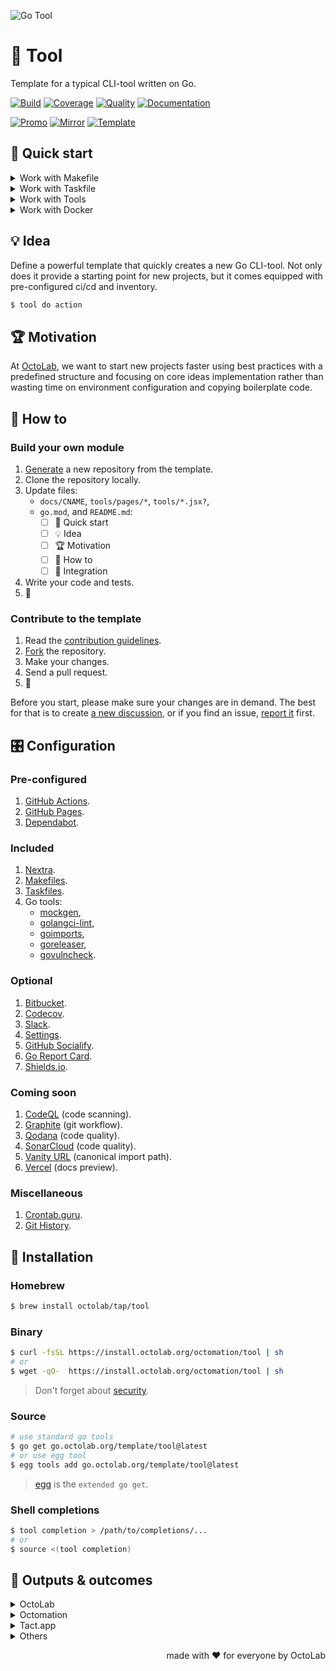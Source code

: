 ![Go Tool][social.image]

# 🧩 Tool

Template for a typical CLI-tool written on Go.

[![Build][build.icon]][build.page]
[![Coverage][coverage.icon]][coverage.page]
[![Quality][quality.icon]][quality.page]
[![Documentation][docs.icon]][docs.page]

[![Promo][site.icon]][site.page]
[![Mirror][mirror.icon]][mirror.page]
[![Template][template.icon]][template.page]

## 🛫 Quick start

<details>
  <summary>Work with Makefile</summary>

```bash
$ make setup
$ make help

$ make find-todos
$ make test lint
$ TIMEOUT=5s make test-with-coverage
```

</details>
<details>
  <summary>Work with Taskfile</summary>

```bash
$ alias run=./Taskfile
$ run help

$ run docs
$ run docs install build start
```

</details>
<details>
  <summary>Work with Tools</summary>

```bash
$ make tools
$ source bin/activate

$ which goimports
$ make go-fmt # goimports -local $(go list -m) -w ./...
```

</details>
<details>
  <summary>Work with Docker</summary>

```bash
$ make go-1.11 # or go-1.12, etc.
/src# make go-env 2>/dev/null | grep GOVERSION
# GOVERSION:   1.11.13
/src# make test
```

</details>

## 💡 Idea

Define a powerful template that quickly creates a new Go CLI-tool.
Not only does it provide a starting point for new projects,
but it comes equipped with pre-configured ci/cd and inventory.

```bash
$ tool do action
```

## 🏆 Motivation

At [OctoLab][octolab.site], we want to start new projects faster using best practices
with a predefined structure and focusing on core ideas implementation
rather than wasting time on environment configuration and copying boilerplate code.

## 🤼‍ How to

### Build your own module

1. [Generate][action.generate] a new repository from the template.
2. Clone the repository locally.
3. Update files:
   - `docs/CNAME`, `tools/pages/*`, `tools/*.jsx?`,
   - `go.mod`, and `README.md`:
      - [ ] 🛫 Quick start
      - [ ] 💡 Idea
      - [ ] 🏆 Motivation
      - [ ] 🤼‍ How to
      - [ ] 🛬 Integration
4. Write your code and tests.
5. 🚀

### Contribute to the template

1. Read the [contribution guidelines][docs.contrib].
2. [Fork][action.fork] the repository.
3. Make your changes.
4. Send a pull request.
5. 🤗

Before you start, please make sure your changes are in demand.
The best for that is to create [a new discussion][action.discuss],
or if you find an issue, [report it][action.issue] first.

## 🎛️ Configuration

### Pre-configured

1. [GitHub Actions](https://github.com/features/actions).
2. [GitHub Pages](https://pages.github.com).
3. [Dependabot](https://github.com/dependabot).

### Included

1. [Nextra](https://nextra.site).
2. [Makefiles](https://github.com/octomation/makefiles).
3. [Taskfiles](https://github.com/octomation/taskfiles).
4. Go tools:
   - [mockgen](https://github.com/golang/mock),
   - [golangci-lint](https://github.com/kamilsk/golangci-lint),
   - [goimports](https://github.com/kamilsk/go-tools),
   - [goreleaser](https://goreleaser.com),
   - [govulncheck](https://github.com/golang/vuln).

### Optional

1. [Bitbucket](https://bitbucket.org).
2. [Codecov](https://about.codecov.io).
3. [Slack](https://github.com/marketplace/slack-github).
4. [Settings](https://github.com/apps/settings).
5. [GitHub Socialify](https://socialify.git.ci).
6. [Go Report Card](https://goreportcard.com).
7. [Shields.io](https://shields.io).

### Coming soon

1. [CodeQL](https://codeql.github.com) (code scanning).
2. [Graphite](https://graphite.dev) (git workflow).
3. [Qodana](https://qodana.cloud) (code quality).
4. [SonarCloud](https://sonarcloud.io) (code quality).
5. [Vanity URL](https://github.com/octomation/vanity) (canonical import path).
6. [Vercel](https://vercel.com) (docs preview).

### Miscellaneous

1. [Crontab.guru](https://crontab.guru).
2. [Git History](https://githistory.xyz).

## 🧩 Installation

### Homebrew

```bash
$ brew install octolab/tap/tool
```

### Binary

```bash
$ curl -fsSL https://install.octolab.org/octomation/tool | sh
# or
$ wget -qO-  https://install.octolab.org/octomation/tool | sh
```

> Don't forget about [security](https://www.idontplaydarts.com/2016/04/detecting-curl-pipe-bash-server-side/).

### Source

```bash
# use standard go tools
$ go get go.octolab.org/template/tool@latest
# or use egg tool
$ egg tools add go.octolab.org/template/tool@latest
```

> [egg][] is the `extended go get`.

### Shell completions

```bash
$ tool completion > /path/to/completions/...
# or
$ source <(tool completion)
```

## 🤲 Outputs & outcomes

<details>
  <summary>OctoLab</summary>

- https://github.com/octolab/breakit
- https://github.com/octolab/genome*
- https://github.com/octolab/parallel*
- https://github.com/octolab/testit
- https://github.com/octolab/try*

</details>
<details>
  <summary>Octomation</summary>

- https://github.com/octomation/maintainer

</details>
<details>
  <summary>Tact.app</summary>

- https://github.com/tact-app/airseat
- https://github.com/tact-app/fiddle
- https://github.com/tact-app/loop
- https://github.com/tact-app/secret

</details>
<details>
  <summary>Others</summary>

- https://github.com/kamilsk/bridge
- https://github.com/kamilsk/check*
- https://github.com/kamilsk/egg*
- https://github.com/kamilsk/forward*
- https://github.com/kamilsk/grafaman
- https://github.com/kamilsk/lift*

</details>

<p align="right">made with ❤️ for everyone by OctoLab</p>

[social.image]:      https://socialify.git.ci/octomation/go-tool/image?description=1&font=Raleway&language=1&name=1&owner=1&pattern=Circuit%20Board&theme=Light
[awesome.icon]:      https://awesome.re/mentioned-badge.svg
[awesome.page]:      https://awesome-go.com/project-layout/
[build.icon]:        https://github.com/octomation/go-tool/actions/workflows/ci.yml/badge.svg
[build.page]:        https://github.com/octomation/go-tool/actions/workflows/ci.yml
[coverage.icon]:     https://codecov.io/gh/octomation/go-tool/branch/main/graph/badge.svg
[coverage.page]:     https://codecov.io/gh/octomation/go-tool
[quality.icon]:      https://goreportcard.com/badge/go.octolab.org/template/tool
[quality.page]:      https://goreportcard.com/report/go.octolab.org/template/tool
[docs.icon]:         https://pkg.go.dev/badge/go.octolab.org/template/tool.svg
[docs.page]:         https://pkg.go.dev/go.octolab.org/template/tool
[site.icon]:         https://img.shields.io/badge/site-GitHub%20Pages-brightgreen
[site.page]:         https://go-tool.octolab.org
[mirror.icon]:       https://img.shields.io/badge/mirror-Bitbucket-blue
[mirror.page]:       https://bitbucket.org/kamilsk/go-tool
[template.icon]:     https://img.shields.io/badge/template-go--tool-blue
[template.page]:     https://github.com/octomation/go-tool

[action.discuss]:    https://github.com/octomation/go-tool/discussions/new/choose
[action.fork]:       https://github.com/octomation/go-tool/fork
[action.generate]:   https://github.com/octomation/go-tool/generate
[action.issue]:      https://github.com/octomation/go-tool/issues/new/choose
[docs.contrib]:      https://github.com/octomation/.github/blob/main/.github/CONTRIBUTING.md
[octolab.site]:      https://github.com/octolab
[wiki.compat]:       https://en.wikipedia.org/wiki/Backward_compatibility
[wiki.gomod]:        https://github.com/golang/go/wiki/Modules

[egg]:               https://github.com/kamilsk/egg

